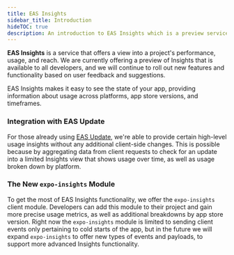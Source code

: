 ```yaml
---
title: EAS Insights
sidebar_title: Introduction
hideTOC: true
description: An introduction to EAS Insights which is a preview service for projects using the expo-insights library.
---
```


**EAS Insights** is a service that offers a view into a project's performance,
usage, and reach. We are currently offering a preview of Insights that is
available to all developers, and we will continue to roll out new features and
functionality based on user feedback and suggestions.

EAS Insights makes it easy to see the state of your app, providing information
about usage across platforms, app store versions, and timeframes.

### Integration with EAS Update

For those already using [EAS Update](/eas-update/introduction.mdx), we're able to provide certain
high-level usage insights without any additional client-side changes. This is
possible because by aggregating data from client requests to check for an update into a limited Insights view that shows usage over time, as well
as usage broken down by platform.

### The New `expo-insights` Module

To get the most of EAS Insights functionality, we offer the `expo-insights`
client module. Developers can add this module to their project and gain more
precise usage metrics, as well as additional breakdowns by app store version.
Right now the `expo-insights` module is limited to sending client events only
pertaining to cold starts of the app, but in the future we will expand
`expo-insights` to offer new types of events and payloads, to support more
advanced Insights functionality.
